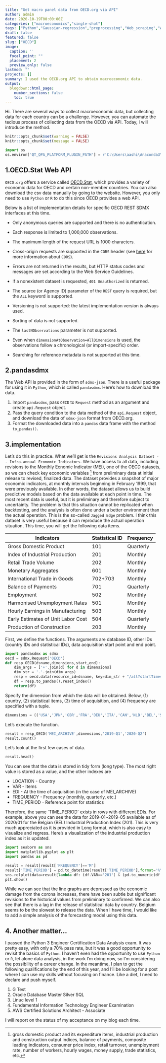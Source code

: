 ```yaml
---
title: "Get macro panel data from OECD.org via API"
author: admin
date: 2020-10-19T00:00:00Z
categories: ["macroeconomics","single-shot"]
tags: ["Python","Gaussian-regression","preprocessing","Web_scraping","API"]
draft: false
featured: false
slug: ["OECD"]
image:
  caption: ''
  focal_point: ""
  placement: 2
  preview_only: false
lastmod: ""
projects: []
summary: I used the OECD.org API to obtain macroeconomic data.
output: 
  blogdown::html_page:
    number_sections: false
    toc: true
---
```


Hi. There are several ways to collect macroeconomic data, but collecting data for each country can be a challenge. However, you can automate the tedious process of collecting data from the OECD via API. Today, I will introduce the method.

```r
knitr::opts_chunk$set(warning = FALSE)
knitr::opts_chunk$set(message = FALSE)
```

```python
import os
os.environ['QT_QPA_PLATFORM_PLUGIN_PATH'] = r'C:\Users\aashi\Anaconda3\Library\plugins\platforms'
```

## 1.OECD.Stat Web API

`OECD.org` offers a service called [OECD.Stat](https://stats.oecd.org/), which provides a variety of economic data for OECD and certain non-member countries. You can also download the csv data manually by going to the website. However, you only need to use `Python` or `R` to do this since OECD provides a web API.

<Specifics of the OECD implementation>

Below is a list of implementation details for specific OECD REST SDMX interfaces at this time.

-   Only anonymous queries are supported and there is no authentication.

-   Each response is limited to 1,000,000 observations.

-   The maximum length of the request URL is 1000 characters.

-   Cross-origin requests are supported in the `CORS` header (see [here](http://www.html5rocks.com/en/tutorials/cors/) for more information about `CORS`).

-   Errors are not returned in the results, but HTTP status codes and messages are set according to the Web Service Guidelines.

-   If a nonexistent dataset is requested, `401 Unauthorized` is returned.

-   The source (or Agency ID) parameter of the `REST` query is required, but the `ALL` keyword is supported.

-   Versioning is not supported: the latest implementation version is always used.

-   Sorting of data is not supported.

-   The `lastNObservations` parameter is not supported.

-   Even when `dimensionAtObservation=AllDimensions` is used, the observations follow a chronological (or import-specific) order.

-   Searching for reference metadata is not supported at this time.

## 2.pandasdmx

The Web API is provided in the form of `sdmx-json`. There is a useful package for using it in `Python`, which is called `pandasdmx`. Here's how to download the data.

1.  Import `pandasdmx`, pass `OECD` to `Request` method as an argument and create `api.Request` object.
2.  Pass the query condition to the data method of the `api.Request` object, and download the data of `sdmx-json` format from OECD.org.
3.  Format the downloaded data into a `pandas` data frame with the method `to_pandas()`.

## 3.implementation

Let's do this in practice. What we'll get is the `Revisions Analysis Dataset -- Infra-annual Economic Indicators`. We have access to all data, including revisions to the Monthly Ecnomic Indicator (MEI), one of the OECD datasets, so we can check key economic variables [^1] from preliminary data at initial release to revised, finalized data. The dataset provides a snapshot of major economic indicators, at monthly intervals beginning in February 1999, that were previously available. In other words, the dataset allows us to build predictive models based on the data available at each point in time. The most recent data is useful, but it is preliminary and therefore subject to uncertainty. The problem is that this situation cannot be replicated when backtesting, and the analysis is often done under a better environment than the actual operation. This is the so-called `Jagged Edge` problem. I think this dataset is very useful because it can reproduce the actual operation situation. This time, you will get the following data items.

| Indicators                         | Statistical ID | Frequency |
|------------------------------------|----------------|-----------|
| Gross Domestic Product             | 101            | Quarterly |
| Index of Industrial Production     | 201            | Monthly   |
| Retail Trade Volume                | 202            | Monthly   |
| Monetary Aggregates                | 601            | Monthly   |
| International Trade in Goods       | 702+703        | Monthly   |
| Balance of Payments                | 701            | Quarterly |
| Employment                         | 502            | Monthly   |
| Harmonised Unemployment Rates      | 501            | Monthly   |
| Hourly Earnings in Manufacturing   | 503            | Monthly   |
| Early Estimates of Unit Labor Cost | 504            | Quarterly |
| Production of Construction         | 203            | Monthly   |

[^1]: gross domestic product and its expenditure items, industrial production and construction output indices, balance of payments, composite leading indicators, consumer price index, retail turnover, unemployment rate, number of workers, hourly wages, money supply, trade statistics, etc.

First, we define the functions. The arguments are database ID, other IDs (country IDs and statistical IDs), data acquisition start point and end point.

```python
import pandasdmx as sdmx
oecd = sdmx.Request('OECD')
def resp_OECD(dsname,dimensions,start,end):
    dim_args = ['+'.join(d) for d in dimensions]
    dim_str = '.'.join(dim_args)
    resp = oecd.data(resource_id=dsname, key=dim_str + "/all?startTime=" + start + "&endTime=" + end)
    df = resp.to_pandas().reset_index()
    return(df)
```

Specify the dimension from which the data will be obtained. Below, (1) country, (2) statistical items, (3) time of acquisition, and (4) frequency are specified with a tuple.

```python
dimensions = (('USA','JPN','GBR','FRA','DEU','ITA','CAN','NLD','BEL','SWE','CHE'),('201','202','601','702','703','701','502','503','504','203'),("202001","202002","202003","202004","202005","202006","202007","202008"),("M","Q"))
```

Let's execute the function.

```python
result = resp_OECD('MEI_ARCHIVE',dimensions,'2019-Q1','2020-Q2')
result.count()
```

Let's look at the first few cases of data.

```python
result.head()
```

You can see that the data is stored in tidy form (long type). The most right value is stored as a value, and the other indexes are

-   LOCATION - Country
-   VAR - Items
-   EDI - At the time of acquisition (in the case of MEI_ARCHIVE)
-   FREQUENCY - Frequency (monthly, quarterly, etc.)
-   TIME_PERIOD - Reference point for statistics

Therefore, the same \`TIME_PERIOD\` exists in rows with different EDIs. For example, above you can see the data for 2019-01\~2019-05 available as of 2020/01 for the Belgian (BEL) Industrial Production Index (201). This is very much appreciated as it is provided in Long format, which is also easy to visualize and regress. Here's a visualization of the industrial production index as it is updated.

```python
import seaborn as sns
import matplotlib.pyplot as plt
import pandas as pd

result = result[result['FREQUENCY']=='M']
result['TIME_PERIOD'] = pd.to_datetime(result['TIME_PERIOD'],format='%Y-%m')
sns.relplot(data=result[lambda df: (df.VAR=='201') & (pd.to_numeric(df.EDI) > 202004)],x='TIME_PERIOD',y='value',hue='LOCATION',kind='line',col='EDI')
plt.show()
```

While we can see that the line graphs are depressed as the economic damage from the corona increases, there have been subtle but significant revisions to the historical values from preliminary to confirmed. We can also see that there is a lag in the release of statistical data by country. Belgium seems to be the slowest to release the data. When I have time, I would like to add a simple analysis of the forecasting model using this data.

## 4. Another matter...

I passed the Python 3 Engineer Certification Data Analysis exam. It was pretty easy, with only a 70% pass rate, but it was a good opportunity to revisit the basics of `Python`. I haven't even had the opportunity to use `Python` or `R`, let alone data analysis, in the work I'm doing now, so I'm considering the possibility of a career change. In the meantime, I plan to get the following qualifications by the end of this year, and I'll be looking for a post where I can use my skills without focusing on finance. Like a diet, I need to declare and push myself.

1.  G Test
2.  Oracle Database Master Silver SQL
3.  Linuc level 1
4.  Fundamental Information Technology Engineer Examination
5.  AWS Certified Solutions Architect - Associate

I will report on the status of my acceptance on my blog each time.
